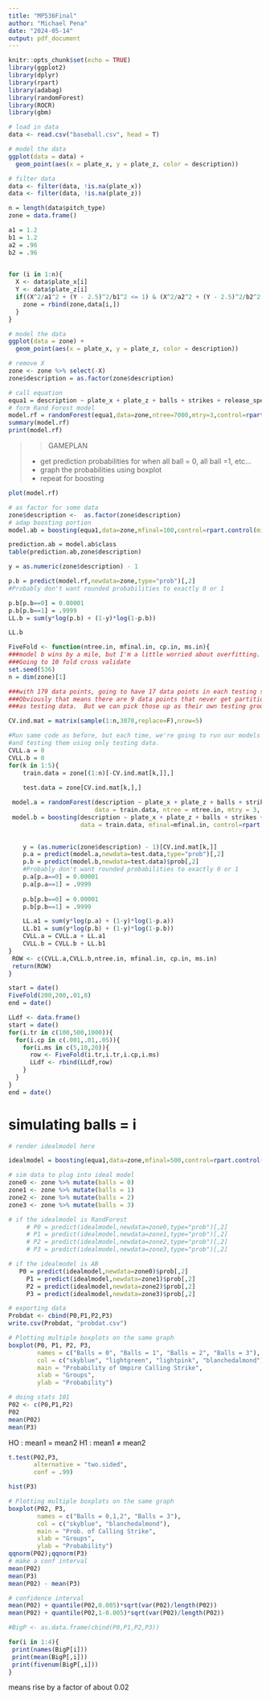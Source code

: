 ```yaml
---
title: "MP536Final"
author: "Michael Pena"
date: "2024-05-14"
output: pdf_document
---
```


```r
knitr::opts_chunk$set(echo = TRUE)
library(ggplot2)
library(dplyr)
library(rpart)
library(adabag)
library(randomForest)
library(ROCR)
library(gbm)
```


```r
# load in data
data <- read.csv("baseball.csv", head = T)

```

```r
# model the data
ggplot(data = data) +
  geom_point(aes(x = plate_x, y = plate_z, color = description))
```

```r
# filter data
data <- filter(data, !is.na(plate_x))
data <- filter(data, !is.na(plate_z))

n = length(data$pitch_type)
zone = data.frame()

a1 = 1.2
b1 = 1.2
a2 = .96
b2 = .96

  
for (i in 1:n){
  X <- data$plate_x[i]
  Y <- data$plate_z[i]
  if((X^2/a1^2 + (Y - 2.5)^2/b1^2 <= 1) & (X^2/a2^2 + (Y - 2.5)^2/b2^2 >= 1)){
    zone = rbind(zone,data[i,])
  }
}

# model the data
ggplot(data = zone) +
  geom_point(aes(x = plate_x, y = plate_z, color = description))
```

```r
# remove X
zone <- zone %>% select(-X)
zone$description = as.factor(zone$description)
```


```r
# call equation
equa1 = description ~ plate_x + plate_z + balls + strikes + release_speed + home_score + away_score
# form Rand Forest model
model.rf = randomForest(equa1,data=zone,ntree=7000,mtry=3,control=rpart.control(minsplit=5,cp=.02))
summary(model.rf)
print(model.rf)
```
>> GAMEPLAN
 >
 > + get prediction probabilities for when all ball = 0, all ball =1, etc...
 > + graph the probabilities using boxplot
 > + repeat for boosting

```r
plot(model.rf)
```

```r
# as factor for some data 
zone$description <-  as.factor(zone$description)
# adap boosting portion
model.ab = boosting(equa1,data=zone,mfinal=100,control=rpart.control(minsplit=10,cp=.02))

prediction.ab = model.ab$class
table(prediction.ab,zone$description)
```



```r
y = as.numeric(zone$description) - 1

p.b = predict(model.rf,newdata=zone,type="prob")[,2]
#Probably don't want rounded probabilities to exactly 0 or 1

p.b[p.b==0] = 0.00001
p.b[p.b==1] = .9999
LL.b = sum(y*log(p.b) + (1-y)*log(1-p.b))

LL.b


```

```r
FiveFold <- function(ntree.in, mfinal.in, cp.in, ms.in){
###model b wins by a mile, but I'm a little worried about overfitting.  Time to cross validate)
###Going to 10 fold cross validate
set.seed(536)
n = dim(zone)[1]

###with 179 data points, going to have 17 data points in each testing set
###Obviously that means there are 9 data points that never get partitioned
###as testing data.  But we can pick those up as their own testing group at the end if we want to.

CV.ind.mat = matrix(sample(1:n,3070,replace=F),nrow=5)

#Run same code as before, but each time, we're going to run our models using only train data
#and testing them using only testing data.
CVLL.a = 0
CVLL.b = 0
for(k in 1:5){
	train.data = zone[(1:n)[-CV.ind.mat[k,]],]
	
	test.data = zone[CV.ind.mat[k,],]

 model.a = randomForest(description ~ plate_x + plate_z + balls + strikes + release_speed + home_score + away_score,
                        data = train.data, ntree = ntree.in, mtry = 3, control=rpart.control(minsplit=ms.in,cp=cp.in))
 model.b = boosting(description ~ plate_x + plate_z + balls + strikes + release_speed + home_score + away_score,
                    data = train.data, mfinal=mfinal.in, control=rpart.control(minsplit=ms.in,cp=cp.in))

  	
	y = (as.numeric(zone$description) - 1)[CV.ind.mat[k,]]
	p.a = predict(model.a,newdata=test.data,type="prob")[,2]
	p.b = predict(model.b,newdata=test.data)$prob[,2]
	#Probably don't want rounded probabilities to exactly 0 or 1
	p.a[p.a==0] = 0.00001
	p.a[p.a==1] = .9999	
	
	p.b[p.b==0] = 0.00001
	p.b[p.b==1] = .9999

	LL.a1 = sum(y*log(p.a) + (1-y)*log(1-p.a))
	LL.b1 = sum(y*log(p.b) + (1-y)*log(1-p.b))
	CVLL.a = CVLL.a + LL.a1
	CVLL.b = CVLL.b + LL.b1
}
 ROW <- c(CVLL.a,CVLL.b,ntree.in, mfinal.in, cp.in, ms.in)
 return(ROW)
}
```


```r
start = date()
FiveFold(200,200,.01,8)
end = date()
```


```r
LLdf <- data.frame()
start = date()
for(i.tr in c(100,500,1000)){
  for(i.cp in c(.001,.01,.05)){
    for(i.ms in c(5,10,20)){
      row <- FiveFold(i.tr,i.tr,i.cp,i.ms)
      LLdf <- rbind(LLdf,row)
    }
  }
}
end = date()
```


# simulating balls = i

```r
# render idealmodel here

idealmodel = boosting(equa1,data=zone,mfinal=500,control=rpart.control(minsplit=10,cp=.01))
```


```r
# sim data to plug into ideal model
zone0 <- zone %>% mutate(balls = 0)
zone1 <- zone %>% mutate(balls = 1)
zone2 <- zone %>% mutate(balls = 2)
zone3 <- zone %>% mutate(balls = 3)
```

```r
# if the idealmodel is RandForest
	 # P0 = predict(idealmodel,newdata=zone0,type="prob")[,2]
	 # P1 = predict(idealmodel,newdata=zone1,type="prob")[,2]
	 # P2 = predict(idealmodel,newdata=zone2,type="prob")[,2]
	 # P3 = predict(idealmodel,newdata=zone3,type="prob")[,2]
```


```r
# if the idealmodel is AB
   P0 = predict(idealmodel,newdata=zone0)$prob[,2]
	 P1 = predict(idealmodel,newdata=zone1)$prob[,2]
	 P2 = predict(idealmodel,newdata=zone2)$prob[,2]
	 P3 = predict(idealmodel,newdata=zone3)$prob[,2]
```

```r
# exporting data
Probdat <- cbind(P0,P1,P2,P3)
write.csv(Probdat, "probdat.csv")
```


```r
# Plotting multiple boxplots on the same graph
boxplot(P0, P1, P2, P3, 
        names = c("Balls = 0", "Balls = 1", "Balls = 2", "Balls = 3"),
        col = c("skyblue", "lightgreen", "lightpink", "blanchedalmond"),
        main = "Probability of Umpire Calling Strike",
        xlab = "Groups",
        ylab = "Probability")

```

```r
# doing stats 101
P02 <- c(P0,P1,P2)
P02
mean(P02)
mean(P3)


```

HO : mean1 =  mean2
H1 : mean1 $\neq$ mean2

```r
t.test(P02,P3,
       alternative = "two.sided",
       conf = .99)
```

```r
hist(P3)
```


```r
# Plotting multiple boxplots on the same graph
boxplot(P02, P3, 
        names = c("Balls = 0,1,2", "Balls = 3"),
        col = c("skyblue", "blanchedalmond"),
        main = "Prob. of Calling Strike",
        xlab = "Groups",
        ylab = "Probability")
qqnorm(P02);qqnorm(P3)
# make a conf interval
mean(P02)
mean(P3)
mean(P02) - mean(P3)

# confidence interval
mean(P02) + quantile(P02,0.005)*sqrt(var(P02)/length(P02))
mean(P02) + quantile(P02,1-0.005)*sqrt(var(P02)/length(P02))
```

```r
#BigP <- as.data.frame(cbind(P0,P1,P2,P3))

for(i in 1:4){
 print(names(BigP[i]))
 print(mean(BigP[,i]))
 print(fivenum(BigP[,i]))
}
```

means rise by a factor of about 0.02